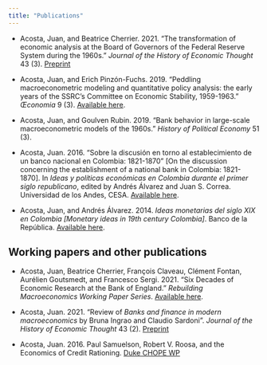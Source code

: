 ```yaml
---
title: "Publications"
---
```


- Acosta, Juan, and Beatrice Cherrier. 2021. "The transformation of economic analysis at the Board of Governors of the Federal Reserve System during the 1960s." *Journal of the History of Economic Thought* 43 (3). [Preprint](https://osf.io/4zujh/){target="_blank"} 

- Acosta, Juan, and Erich Pinzón-Fuchs. 2019. "Peddling macroeconometric modeling and quantitative policy analysis: the early years of the SSRC's Committee on Economic Stability, 1959-1963." *Œconomia* 9 (3). [Available here](https://journals.openedition.org/oeconomia/6603){target="_blank"}.

- Acosta, Juan, and Goulven Rubin. 2019. "Bank behavior in large-scale macroeconometric models of the 1960s." *History of Political Economy* 51 (3).

- Acosta, Juan. 2016. “Sobre la discusión en torno al establecimiento de un banco nacional en Colombia: 1821-1870” [On the discussion concerning the establishment of a national bank in Colombia: 1821-1870]. In *Ideas y políticas económicas en Colombia durante el primer siglo republicano*, edited by Andrés Álvarez and Juan S. Correa. Universidad de los Andes, CESA. [Available here](https://www.dropbox.com/s/fgkqtldy60anp9i/Acosta%20%282016%29%20Sobre%20la%20discusi%C3%B3n%20en%20torno%20al%20establecimiento%20de%20un%20banco%20nacional%20en%20Colombia%2C%201821-1870.pdf?dl=0){target="_blank"}.

- Acosta, Juan, and Andrés Álvarez. 2014. *Ideas monetarias del siglo XIX en Colombia [Monetary ideas in 19th century Colombia]*. Banco de la República. [Available here](https://babel.banrepcultural.org/digital/collection/p17054coll18/id/327){target="_blank"}.

## Working papers and other publications

- Acosta, Juan, Beatrice Cherrier, François Claveau, Clément Fontan, Aurélien Goutsmedt, and Francesco Sergi. 2021. “Six Decades of Economic Research at the Bank of England.” *Rebuilding Macroeconomics Working Paper Series*. [Available here]( https://www.rebuildingmacroeconomics.ac.uk/academia-policy-pipeline){target="_blank"}.


- Acosta, Juan. 2021. "Review of *Banks and finance in modern macroeconomics* by Bruna Ingrao and Claudio Sardoni". *Journal of the History of Economic Thought* 43 (2). [Preprint](https://osf.io/kfxhy/){target="_blank"}

- Acosta, Juan. 2016. Paul Samuelson, Robert V. Roosa, and the Economics of Credit Rationing. [Duke CHOPE WP](https://papers.ssrn.com/sol3/papers.cfm?abstract_id=2870684){target="_blank"}
